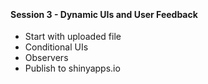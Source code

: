 <br>

#### **Session 3 - Dynamic UIs and User Feedback**

* Start with uploaded file
* Conditional UIs
* Observers
* Publish to shinyapps.io